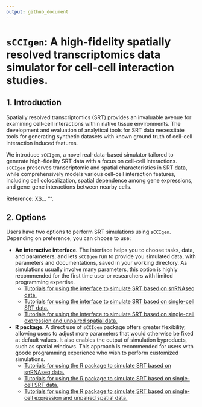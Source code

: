 ```yaml
---
output: github_document
---
```

<!-- README.md is generated from README.Rmd. Please edit that file -->

# `sCCIgen`: A high-fidelity spatially resolved transcriptomics data simulator for cell-cell interaction studies.

## 1. Introduction

Spatially resolved transcriptomics (SRT) provides an invaluable avenue for examining cell-cell interactions within native tissue environments. The development and evaluation of analytical tools for SRT data necessitate tools for generating synthetic datasets with known ground truth of cell-cell interaction induced features. 

We introduce `sCCIgen`, a novel real-data-based simulator tailored to generate high-fidelity SRT data with a focus on cell-cell interactions. `sCCIgen` preserves transcriptomic and spatial characteristics in SRT data, while comprehensively models various cell-cell interaction features, including cell colocalization, spatial dependence among gene expressions, and gene-gene interactions between nearby cells. 

Reference: XS... "". 

## 2. Options

Users have two options to perform SRT simulations using `sCCIgen`. Depending on preference, you can choose to use:

  - **An interactive interface.** The interface helps you to choose tasks, data, and parameters, and lets `sCCIgen` run to provide you simulated data, with parameters and documentations, saved in your working directory. As simulations usually involve many parameters, this option is highly recommended for the first time user or researchers with limited programming expertise. 
    - [Tutorials for using the interface to simulate SRT based on snRNAseq data.](Rmd/Interface.md)
    - [Tutorials for using the interface to simulate SRT based on single-cell SRT data.](Rmd/Interface.md)
    - [Tutorials for using the interface to simulate SRT based on single-cell expression and unpaired spatial data.](Rmd/Interface.md)
  - **R package.** A direct use of `sCCIgen` package offers greater flexibility, allowing users to adjust more parameters that would otherwise be fixed at default values. It also enables the output of simulation byproducts, such as spatial windows. This approach is recommended for users with goode programming experience who wish to perform customized simulations.
    - [Tutorials for using the R package to simulate SRT based on snRNAseq data.](/Users/songxiaoyu152/NUS Dropbox/Xiaoyu Song/SpatialTranscriptomics/Paper_sCCIgen/Github/Rmd/Rpackage_snRNAseq.md)
    - [Tutorials for using the R package to simulate SRT based on single-cell SRT data.](Rmd/Rpackage_SRT.md)
    - [Tutorials for using the R package to simulate SRT based on single-cell expression and unpaired spatial data.](Rmd/Rpackage.md)
  
